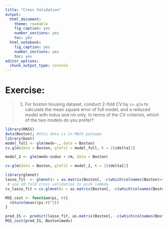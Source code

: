 ```yaml
---
title: "Cross Validation"
output: 
  html_document: 
    theme: readable
    fig_caption: yes
    number_sections: yes
    toc: yes
  html_notebook: 
    fig_caption: yes
    number_sections: yes
    toc: yes
editor_options: 
  chunk_output_type: console
---
```


# **Exercise:** 

> 1. For boston housing dataset, conduct 2-fold CV by `cv.glm` to calculate the mean square error of full model, and a reduced model with indus and rm only. In terms of  the CV criterion, which of the two models do you prefer?

```r
library(MASS)
data(Boston); #this data is in MASS package
library(boot)
model_full <- glm(medv~., data = Boston)
cv.glm(data = Boston, glmfit = model_full, K = 2)$delta[2]

model_2 <- glm(medv~indus + rm, data = Boston)

cv.glm(data = Boston, glmfit = model_2, K = 2)$delta[2]

library(glmnet)
lasso_fit  <- glmnet(x = as.matrix(Boston[, -c(which(colnames(Boston)=='medv'))]), y = Boston$medv, alpha = 1)
 # use 10-fold cross validation to pick lambda
cv_lasso_fit = cv.glmnet(x = as.matrix(Boston[, -c(which(colnames(Boston)=='medv'))]), y = Boston$medv, alpha = 1, nfolds = 10)

MSE_cost <- function(pi, r){
  return(mean((pi-r)^2))
}

pred_IS <- predict(lasso_fit, as.matrix(Boston[, -c(which(colnames(Boston)=='medv'))]), s = cv_lasso_fit$lambda.min)
MSE_cost(pred_IS, Boston$medv)
```


